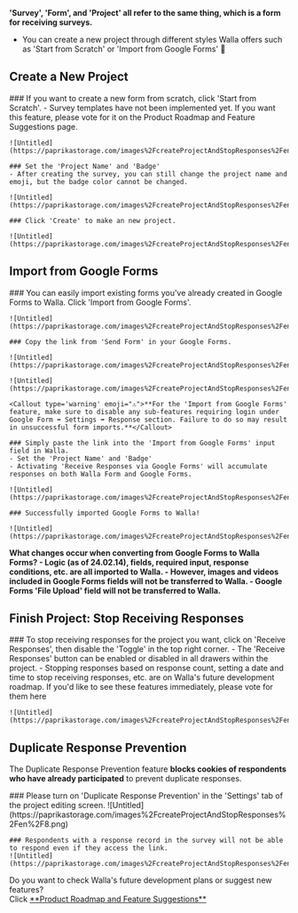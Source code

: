 
<Callout type='warning' emoji="⚠️">**'Survey', 'Form', and 'Project' all refer to the same thing, which is a form for receiving surveys.**</Callout>

- You can create a new project through different styles Walla offers such as 'Start from Scratch' or 'Import from Google Forms' 🙆

## Create a New Project

<Steps>
    ### If you want to create a new form from scratch, click 'Start from Scratch'.
    - Survey templates have not been implemented yet. If you want this feature, please vote for it on the Product Roadmap and Feature Suggestions page.

    ![Untitled](https://paprikastorage.com/images%2FcreateProjectAndStopResponses%2Fen%2F0.png)

    ### Set the 'Project Name' and 'Badge'
    - After creating the survey, you can still change the project name and emoji, but the badge color cannot be changed.

    ![Untitled](https://paprikastorage.com/images%2FcreateProjectAndStopResponses%2Fen%2F1.png)

    ### Click 'Create' to make an new project.

    ![Untitled](https://paprikastorage.com/images%2FcreateProjectAndStopResponses%2Fen%2F2.png)

</Steps>

## Import from Google Forms

<Steps>
    ### You can easily import existing forms you've already created in Google Forms to Walla. Click 'Import from Google Forms'.

    ![Untitled](https://paprikastorage.com/images%2FcreateProjectAndStopResponses%2Fen%2F0.png)

    ### Copy the link from 'Send Form' in your Google Forms.

    ![Untitled](https://paprikastorage.com/images%2FcreateProjectAndStopResponses%2Fen%2F3.png)

    ![Untitled](https://paprikastorage.com/images%2FcreateProjectAndStopResponses%2Fen%2F4.png)

    <Callout type='warning' emoji="⚠️">**For the 'Import from Google Forms' feature, make sure to disable any sub-features requiring login under Google Form ➡️ Settings ➡️ Response section. Failure to do so may result in unsuccessful form imports.**</Callout>

    ### Simply paste the link into the 'Import from Google Forms' input field in Walla.
    - Set the 'Project Name' and 'Badge'
    - Activating 'Receive Responses via Google Forms' will accumulate responses on both Walla Form and Google Forms.

    ![Untitled](https://paprikastorage.com/images%2FcreateProjectAndStopResponses%2Fen%2F5.png)

    ### Successfully imported Google Forms to Walla!

    ![Untitled](https://paprikastorage.com/images%2FcreateProjectAndStopResponses%2Fen%2F6.png)

</Steps>

<Callout type='info' emoji="🔔">**What changes occur when converting from Google Forms to Walla Forms? - Logic (as of 24.02.14), fields, required input, response conditions, etc. are all imported to Walla. - However, images and videos included in Google Forms fields will not be transferred to Walla. - Google Forms 'File Upload' field will not be transferred to Walla.**</Callout>

## Finish Project: Stop Receiving Responses

<Steps>
    ### To stop receiving responses for the project you want, click on 'Receive Responses', then disable the 'Toggle' in the top right corner.
    - The 'Receive Responses' button can be enabled or disabled in all drawers within the project.
    - Stopping responses based on response count, setting a date and time to stop receiving responses, etc. are on Walla's future development roadmap. If you'd like to see these features immediately, please vote for them here

    ![Untitled](https://paprikastorage.com/images%2FcreateProjectAndStopResponses%2Fen%2F7.png)
</Steps>

## Duplicate Response Prevention

<Callout type='info' emoji="🔔">The Duplicate Response Prevention feature **blocks cookies of respondents who have already participated** to prevent duplicate responses.</Callout>

<Steps>
    ### Please turn on 'Duplicate Response Prevention' in the 'Settings' tab of the project editing screen.
    ![Untitled](https://paprikastorage.com/images%2FcreateProjectAndStopResponses%2Fen%2F8.png)

    ### Respondents with a response record in the survey will not be able to respond even if they access the link.
    ![Untitled](https://paprikastorage.com/images%2FcreateProjectAndStopResponses%2Fen%2F9.png)
</Steps>


<Callout type='info' emoji="🔔">
    Do you want to check Walla's future development plans or suggest new features? <br/>Click <a
    href='https://app.walla.my/signin?redirectUrl=/support/featureRequest'
    target="_blank"
    rel="noopener noreferrer"
    style={{textDecoration: 'underline'}}>**Product
    Roadmap and Feature Suggestions**</a>
</Callout>